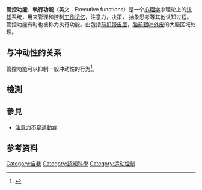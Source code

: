 {{medical}}
{{medref}}
{{Neuropsychology|all}}
{{psychology}}
'''管控功能'''、'''執行功能'''（英文：Executive functions）是一个[[心理学|心理学]]中理论上的[[认知|认知]]系统，用来管理和控制[[工作记忆|工作记忆]]，注意力，决策， 抽象思考等其他认知过程。管控功能有时也被称为执行功能。由包括[[前扣带皮层|前扣带皮层]]，[[脑前额叶外皮|脑前额叶外皮]]的大脑区域处理。

==与冲动性的关系==
管控功能可以抑制一般冲动性的行为<ref>{{cite journal | url=http://www.airitilibrary.com/searchdetail.aspx?DocIDs=18104045-200903-201005200071-201005200071-101-144 | title=衝動性、管控功能、特質與家庭因素在兒童至少年階段犯行發展的角色：自我控制論的檢驗 | author=莊耀嘉 | journal=犯罪與刑事司法研究 | volume=12 | pages=101 -144|date=2009年3月}}</ref>。
==檢測==
{{see also2|{{tsl|en|Executive_functions#Assessment||檢測執行功能的量表}}}}
==參見==
*[[注意力不足過動症|注意力不足過動症]]
==参考资料==
{{reflist}}
{{心理學小作品}}
{{portal bar|醫學|神經科學|心理學|藥理學|社會學|身心障礙|運動}}
[[Category:自我|Category:自我]]
[[Category:認知科學|Category:認知科學]]
[[Category:运动控制|Category:运动控制]]